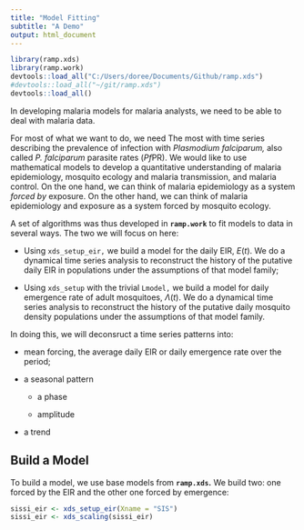 ```yaml
---
title: "Model Fitting"
subtitle: "A Demo"
output: html_document
---
```


```r
library(ramp.xds)
library(ramp.work)
devtools::load_all("C:/Users/doree/Documents/Github/ramp.xds")
#devtools::load_all("~/git/ramp.xds")
devtools::load_all()
```

In developing malaria models for malaria analysts, we need to be able to deal with malaria data. 

For most of what we want to do, we need The most with time series describing the prevalence of infection with *Plasmodium falciparum,* also called *P. falciparum* parasite rates (*Pf*PR). We would like to use mathematical models to develop a quantitative understanding of malaria epidemiology, mosquito ecology and malaria transmission, and malaria control. On the one hand, we can think of malaria epidemiology as a system *forced by* exposure. On the other hand, we can think of malaria epidemiology and exposure as a system forced by mosquito ecology. 

A set of algorithms was thus developed in **`ramp.work`** to fit models to data in several ways. The two we will focus on here: 

+ Using `xds_setup_eir,` we build a model for the daily EIR, $E(t).$ We do a dynamical time series analysis to reconstruct the history of the putative daily EIR in populations under the assumptions of that model family; 

+ Using `xds_setup` with the trivial `Lmodel,` we build a model for daily emergence rate of adult mosquitoes, $\Lambda(t)$. We do a dynamical time series analysis to reconstruct the history of the putative daily mosquito density populations under the assumptions of that model family. 

In doing this, we will deconsruct a time series patterns into: 

+ mean forcing, the average daily EIR or daily emergence rate over the period; 

+ a seasonal pattern

    - a phase
    
    - amplitude

+ a trend


## Build a Model

To build a model, we use base models from **`ramp.xds`.**  We build two: one forced by the EIR and the other one forced by emergence:

```r
sissi_eir <- xds_setup_eir(Xname = "SIS")
sissi_eir <- xds_scaling(sissi_eir)
```
